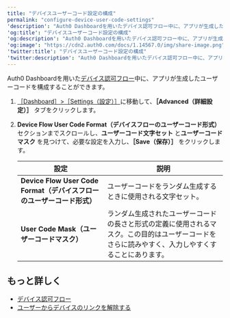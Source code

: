 ```yaml
---
title: "デバイスユーザーコード設定の構成"
permalink: "configure-device-user-code-settings"
'description': "Auth0 Dashboardを用いたデバイス認可フロー中に、アプリが生成したユーザーコードを構成する方法について説明します。"
'og:title': "デバイスユーザーコード設定の構成"
'og:description': "Auth0 Dashboardを用いたデバイス認可フロー中に、アプリが生成したユーザーコードを構成する方法について説明します。"
'og:image': "https://cdn2.auth0.com/docs/1.14567.0/img/share-image.png"
'twitter:title': "デバイスユーザーコード設定の構成"
'twitter:description': "Auth0 Dashboardを用いたデバイス認可フロー中に、アプリが生成したユーザーコードを構成する方法について説明します。"
---
```


<Tooltip data-tooltip-id="react-containers-DefinitionTooltip-0" href="/ja-jp/glossary?term=auth0-dashboard" tip="Auth0 Dashboard: サービスを構成するためのAuth0の主製品。" cta="用語集の表示">Auth0 Dashboard</Tooltip>を用いた[デバイス認可フロー](/ja-jp/flows/concepts/device-auth)中に、アプリが生成したユーザーコードを構成することができます。

1. [［Dashboard］>［Settings（設定）］](https://manage.auth0.com/#/tenant)に移動して、**［Advanced（詳細設定）］** タブをクリックします。
2. **Device Flow User Code Format（デバイスフローのユーザーコード形式）** セクションまでスクロールし、**ユーザーコード文字セット** と**ユーザーコードマスク** を見つけて、必要な設定を入力し、**［Save（保存）］** をクリックします。

   <table class="table"><thead>
   <tr>
   <th>設定</th>
   <th>説明</th>
   </tr>
   </thead>
   <tbody>
   <tr>
   <td><strong>Device Flow User Code Format（デバイスフローのユーザーコード形式）</strong></td>
   <td>ユーザーコードをランダム生成するときに使用される文字セット。</td>
   </tr>
   <tr>
   <td><strong>User Code Mask（ユーザーコードマスク）</strong></td>
   <td>ランダム生成されたユーザーコードの長さと形式の定義に使用されるマスク。この目的はユーザーコードをさらに読みやすく、入力しやすくすることにあります。</td>
   </tr>
   </tbody>
   </table>

## もっと詳しく

* [デバイス認可フロー](/ja-jp/get-started/authentication-and-authorization-flow/device-authorization-flow)
* [ユーザーからデバイスのリンクを解除する](/ja-jp/manage-users/user-accounts/unlink-devices-from-users)